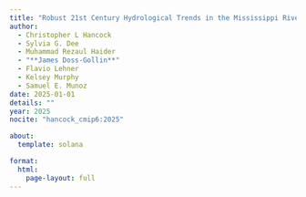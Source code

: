 ```yaml
---
title: "Robust 21st Century Hydrological Trends in the Mississippi River Basin From CMIP6: West-Gets-Drier, East-Gets-Wetter"
author:
  - Christopher L Hancock
  - Sylvia G. Dee
  - Muhammad Rezaul Haider
  - "**James Doss-Gollin**"
  - Flavio Lehner
  - Kelsey Murphy
  - Samuel E. Munoz
date: 2025-01-01
details: ""
year: 2025
nocite: "hancock_cmip6:2025"

about:
  template: solana

format:
  html:
    page-layout: full
---
```


:::{#bibliography}
:::